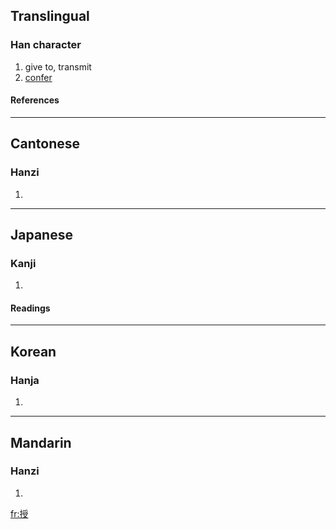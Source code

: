 ==Translingual==
===Han character===
{{Han char|rn=64|rad=手|as=08|sn=11|four=5204<sub>7</sub>|canj=手月月水 (QBBE)}}
# give to, transmit
# [[confer]]
====References====
{{Han ref|kx=0436.190|dkj=12242|dj=0786.050|hdz=31901.020|uh=6388|ud=25480|bh=B1C2|bd=45506}}
----
==Cantonese==
===Hanzi===
{{yue-hanzi|jyut=|y=sau6}}
# {{defn|Cantonese}}
----
==Japanese==
===Kanji===
{{ja-kanji|grade=|rs=手08}}
# {{defn|Japanese}} 
====Readings====
{{ja-readings|on=[[じゅ]] (ju)|kun=[[さずける]] (sazukeru), [[さずかる]] (sazukaru)}}
----
==Korean==
===Hanja===
{{ko-hanja|hangeul=수|eumhun=|rv=su|mr=su|y=swu}}
# {{defn|Korean}}
----
==Mandarin==
===Hanzi===
{{cmn-hanzi|pin=[[bào]] (bao4), [[fù]] (fu4), [[pǒu]] (pou3), [[shòu]] (shou4)|wg=pao<sup>4</sup>, fu<sup>4</sup>, p'ou<sup>3</sup>, shou<sup>4</sup>}}
# {{defn|Mandarin}}

[[fr:授]]